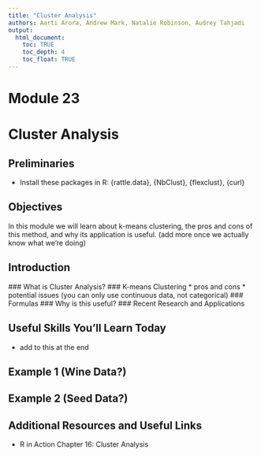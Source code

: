 ```yaml
---
title: "Cluster Analysis"
authors: Aarti Arora, Andrew Mark, Natalie Robinson, Audrey Tahjadi
output: 
  html_document: 
    toc: TRUE
    toc_depth: 4
    toc_float: TRUE
---
```


# Module 23
# Cluster Analysis

## Preliminaries

* Install these packages in R: {rattle.data}, {NbClust}, {flexclust}, {curl}

## Objectives
In this module we will learn about k-means clustering, the pros and cons of this method, and why its application is useful. 
(add more once we actually know what we're doing)

## Introduction {.tabset}
  ### What is Cluster Analysis?
  ### K-means Clustering
    * pros and cons
    * potential issues (you can only use continuous data, not categorical)
  ### Formulas
  ### Why is this useful?
  ### Recent Research and Applications

## Useful Skills You'll Learn Today
  * add to this at the end
  
## Example 1 (Wine Data?)

## Example 2 (Seed Data?)

## Additional Resources and Useful Links
  * R in Action Chapter 16: Cluster Analysis
